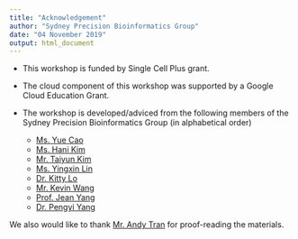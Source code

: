 ```yaml
---
title: "Acknowledgement"
author: "Sydney Precision Bioinformatics Group"
date: "04 November 2019"
output: html_document
---
```


+ This workshop is funded by Single Cell Plus grant. 

+ The cloud component of this workshop was supported by a Google Cloud Education Grant. 

+ The workshop is developed/adviced from the following members of the Sydney Precision Bioinformatics Group (in alphabetical order)
  
    * [Ms. Yue Cao](https://sydney.edu.au/science/people/yue.cao.644.php)
    * [Ms. Hani Kim](https://sydney.edu.au/science/people/hani.kim.916.php)
    * [Mr. Taiyun Kim](https://sydney.edu.au/science/people/taiyun.kim.811.php)
    * [Ms. Yingxin Lin](https://sydney.edu.au/science/people/yingxin.lin.562.php)
    * [Dr. Kitty Lo](https://sydney.edu.au/science/people/kitty.lo.php)
    * [Mr. Kevin Wang](https://sydney.edu.au/science/people/kevin.wang.php)
    * [Prof. Jean Yang](https://sydney.edu.au/science/people/jean.yang.php)
    * [Dr. Pengyi Yang](https://sydney.edu.au/science/people/pengyi.yang.php)

We also would like to thank [Mr. Andy Tran](https://sydney.edu.au/science/about/our-people/research-students/andy-tran-312.html) for proof-reading the materials. 
